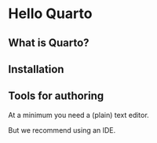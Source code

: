 # Hello Quarto {#sec-hello-quarto}

## What is Quarto?

## Installation

## Tools for authoring

At a minimum you need a (plain) text editor.

But we recommend using an IDE.
